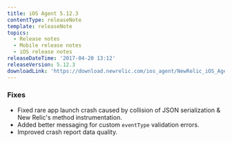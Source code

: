 ```yaml
---
title: iOS Agent 5.12.3
contentType: releaseNote
template: releaseNote
topics:
  - Release notes
  - Mobile release notes
  - iOS release notes
releaseDateTime: '2017-04-20 13:12'
releaseVersion: 5.12.3
downloadLink: 'https://download.newrelic.com/ios_agent/NewRelic_iOS_Agent_5.12.3.zip'
---
```


### Fixes

* Fixed rare app launch crash caused by collision of JSON serialization & New Relic's method instrumentation.
* Added better messaging for custom `eventType` validation errors.
* Improved crash report data quality.
